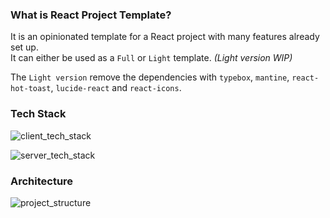 ### What is React Project Template?

It is an opinionated template for a React project with many features already set up.  
It can either be used as a `Full` or `Light` template. *(Light version WIP)*

The `Light version` remove the dependencies with `typebox`, `mantine`, `react-hot-toast`, `lucide-react` and `react-icons`.

### Tech Stack

<div style={{ display: "flex", gap: "10px", flexWrap: "wrap" }}>
	<p style={{ maxWidth: "50%" }}>
		<img src="src/assets/images/client_tech_stack.png" alt="client_tech_stack" width="auto" height={400} />
	</p>
	<p style={{ maxWidth: "50%" }}>
		<img src="src/assets/images/server_tech_stack.png" alt="server_tech_stack" width="auto" height={400} />
	</p>
</div>

### Architecture

<img src="src/assets/images/project_structure.png" alt="project_structure" width="auto" height={400} />
